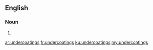 ==English==

===Noun===
{{head|en|plural}}

# {{plural of|undercoating|lang=en}}

[[ar:undercoatings]]
[[fr:undercoatings]]
[[ku:undercoatings]]
[[my:undercoatings]]